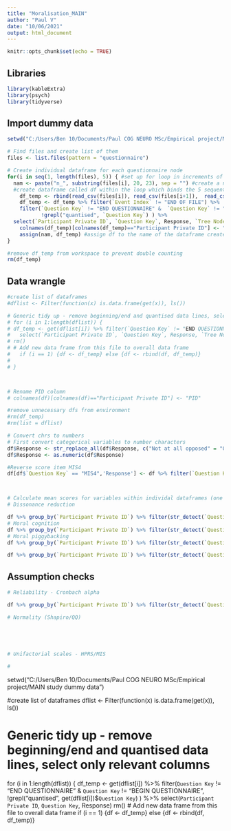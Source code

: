 ```yaml
---
title: "Moralisation_MAIN"
author: "Paul V"
date: "10/06/2021"
output: html_document
---
```


```r
knitr::opts_chunk$set(echo = TRUE)
```

## Libraries
```r

library(kableExtra)
library(psych)
library(tidyverse)


```


## Import dummy data
```r

setwd("C:/Users/Ben 10/Documents/Paul COG NEURO MSc/Empirical project/MAIN study dummy data") 

# Find files and create list of them
files <- list.files(pattern = "questionnaire")

# Create individual dataframe for each questionnaire node
for(i in seq(1, length(files), 5)) { #set up for loop in increments of 5 there are 5 dummy ppts
  nam <- paste("n_", substring(files[i], 20, 23), sep = "") #create a name for each question matching Gorilla node name
  #create dataframe called df within the loop which binds the 5 sequential participant files together
    df_temp <- rbind(read_csv(files[i]), read_csv(files[i+1]),  read_csv(files[i+2]),read_csv(files[i+3]),read_csv(files[i+4]))
    df_temp <- df_temp %>% filter(`Event Index` != "END OF FILE") %>%
    filter(`Question Key` != "END QUESTIONNAIRE" &  `Question Key` != "BEGIN QUESTIONNAIRE",
           !grepl("quantised", `Question Key`) ) %>%
  select(`Participant Private ID`, `Question Key`, Response, `Tree Node Key`)# remove all END OF FILE lines
    colnames(df_temp)[colnames(df_temp)=="Participant Private ID"] <- "PID"
    assign(nam, df_temp) #assign df to the name of the dataframe created above
}

#remove df_temp from workspace to prevent double counting
rm(df_temp)

```
## Data wrangle
```r



#create list of dataframes
#dflist <- Filter(function(x) is.data.frame(get(x)), ls())

# Generic tidy up - remove beginning/end and quantised data lines, select only relevant columns
# for (i in 1:length(dflist)) {
# df_temp <- get(dflist[i]) %>% filter(`Question Key` != "END QUESTIONNAIRE" &  `Question Key` != "BEGIN QUESTIONNAIRE", !grepl("quantised", get(dflist[i])$`Question Key`)  ) %>% 
#   select(`Participant Private ID`, `Question Key`, Response, `Tree Node Key`) 
# rm()
# # Add new data frame from this file to overall data frame
#   if (i == 1) {df <- df_temp} else {df <- rbind(df, df_temp)}
# 
# }



# Rename PID column
# colnames(df)[colnames(df)=="Participant Private ID"] <- "PID"

#remove unnecessary dfs from environment
#rm(df_temp)
#rm(list = dflist)

# Convert chrs to numbers
# First convert categorical variables to number characters
df$Response <- str_replace_all(df$Response, c("Not at all opposed" = "0", "Slightly opposed" = "1", "Somewhat opposed" = "2", "Strongly opposed" = "3")   )
df$Response <- as.numeric(df$Response)

#Reverse score item MIS4
df[df$`Question Key` == "MIS4",'Response'] <- df %>% filter(`Question Key`== "MIS4") %>% select(Response) %>% transmute(Response = 6 - Response)



# Calculate mean scores for variables within individal dataframes (one variable / dataframe)
# Dissonance reduction

df %>% group_by(`Participant Private ID`) %>% filter(str_detect(`Question Key`, "diss") == TRUE) %>% mutate(dissonance_reduction = mean(Response))
# Moral cognition
df %>% group_by(`Participant Private ID`) %>% filter(str_detect(`Question Key`, "cog") == TRUE) %>% mutate(moral_cognition = mean(Response))
# Moral piggybacking
df %>% group_by(`Participant Private ID`) %>% filter(str_detect(`Question Key`, "pig") == TRUE) %>% mutate(moral_piggybacking = mean(Response))

df %>% group_by(`Participant Private ID`) %>% filter(str_detect(`Question Key`, "pig") == TRUE) %>% mutate(moral_piggybacking = mean(Response))


```

## Assumption checks
```r

# Reliability - Cronbach alpha

df %>% group_by(`Participant Private ID`) %>% filter(str_detect(`Question Key`, "diss") == TRUE) %>% mutate(alpha = psych::alpha(Response))

# Normality (Shapiro/QQ)





# Unifactorial scales - HPRS/MIS

# 


```

setwd("C:/Users/Ben 10/Documents/Paul COG NEURO MSc/Empirical project/MAIN study dummy data") 

#create list of dataframes
dflist <- Filter(function(x) is.data.frame(get(x)), ls())

# Generic tidy up - remove beginning/end and quantised data lines, select only relevant columns
for (i in 1:length(dflist)) {
df_temp <- get(dflist[i]) %>% filter(`Question Key` != "END QUESTIONNAIRE" &  `Question Key` != "BEGIN QUESTIONNAIRE", !grepl("quantised", get(dflist[i])$`Question Key`)  ) %>% select(`Participant Private ID`, `Question Key`, Response) 
rm()
# Add new data frame from this file to overall data frame
  if (i == 1) {df <- df_temp} else {df <- rbind(df, df_temp)}


